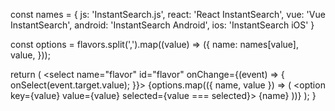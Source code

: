   const names = {
    js: 'InstantSearch.js',
    react: 'React InstantSearch',
    vue: 'Vue InstantSearch',
    android: 'InstantSearch Android',
    ios: 'InstantSearch iOS'
  }
  
  const options = flavors.split(',').map((value) => ({
    name: names[value],
    value,
  }));
  
  return (
    <select name="flavor" id="flavor" onChange={(event) => {
      onSelect(event.target.value);
    }}>
      {options.map(({ name, value }) => (
        <option key={value} value={value} selected={value === selected}>
          {name}
        </option>
      ))}
    </select>
  );
}